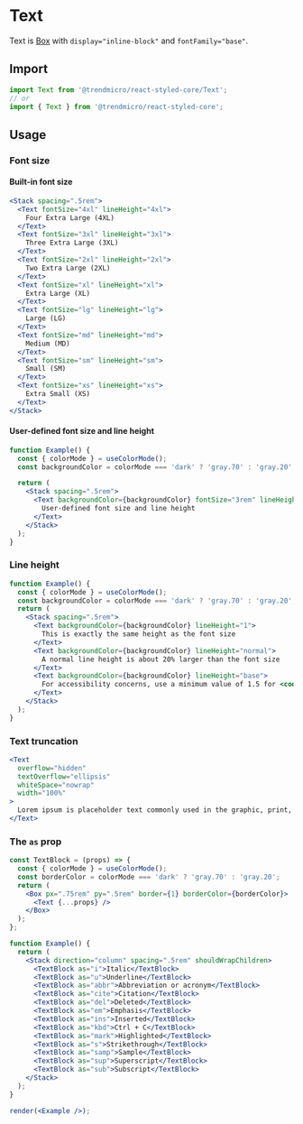 # Text

Text is [Box](./box) with `display="inline-block"` and `fontFamily="base"`.

## Import

```js
import Text from '@trendmicro/react-styled-core/Text';
// or
import { Text } from '@trendmicro/react-styled-core';
```

## Usage

### Font size

#### Built-in font size

```jsx
<Stack spacing=".5rem">
  <Text fontSize="4xl" lineHeight="4xl">
    Four Extra Large (4XL)
  </Text>
  <Text fontSize="3xl" lineHeight="3xl">
    Three Extra Large (3XL)
  </Text>
  <Text fontSize="2xl" lineHeight="2xl">
    Two Extra Large (2XL)
  </Text>
  <Text fontSize="xl" lineHeight="xl">
    Extra Large (XL)
  </Text>
  <Text fontSize="lg" lineHeight="lg">
    Large (LG)
  </Text>
  <Text fontSize="md" lineHeight="md">
    Medium (MD)
  </Text>
  <Text fontSize="sm" lineHeight="sm">
    Small (SM)
  </Text>
  <Text fontSize="xs" lineHeight="xs">
    Extra Small (XS)
  </Text>
</Stack>
```

#### User-defined font size and line height

```jsx
function Example() {
  const { colorMode } = useColorMode();
  const backgroundColor = colorMode === 'dark' ? 'gray.70' : 'gray.20';

  return (
    <Stack spacing=".5rem">
      <Text backgroundColor={backgroundColor} fontSize="3rem" lineHeight="base">
        User-defined font size and line height
      </Text>
    </Stack>
  );
}
```

### Line height

```jsx
function Example() {
  const { colorMode } = useColorMode();
  const backgroundColor = colorMode === 'dark' ? 'gray.70' : 'gray.20';
  return (
    <Stack spacing=".5rem">
      <Text backgroundColor={backgroundColor} lineHeight="1">
        This is exactly the same height as the font size
      </Text>
      <Text backgroundColor={backgroundColor} lineHeight="normal">
        A normal line height is about 20% larger than the font size
      </Text>
      <Text backgroundColor={backgroundColor} lineHeight="base">
        For accessibility concerns, use a minimum value of 1.5 for <code>line-height</code> for main paragraph content
      </Text>
    </Stack>
  );
}
```

### Text truncation

```jsx
<Text
  overflow="hidden"
  textOverflow="ellipsis"
  whiteSpace="nowrap"
  width="100%"
>
  Lorem ipsum is placeholder text commonly used in the graphic, print, and publishing industries for previewing layouts and visual mockups. Lorem ipsum is placeholder text commonly used in the graphic, print, and publishing industries for previewing layouts and visual mockups.
</Text>
```

### The `as` prop

```jsx noInline
const TextBlock = (props) => {
  const { colorMode } = useColorMode();
  const borderColor = colorMode === 'dark' ? 'gray.70' : 'gray.20';
  return (
    <Box px=".75rem" py=".5rem" border={1} borderColor={borderColor}>
      <Text {...props} />
    </Box>
  );
};

function Example() {
  return (
    <Stack direction="column" spacing=".5rem" shouldWrapChildren>
      <TextBlock as="i">Italic</TextBlock>
      <TextBlock as="u">Underline</TextBlock>
      <TextBlock as="abbr">Abbreviation or acronym</TextBlock>
      <TextBlock as="cite">Citation</TextBlock>
      <TextBlock as="del">Deleted</TextBlock>
      <TextBlock as="em">Emphasis</TextBlock>
      <TextBlock as="ins">Inserted</TextBlock>
      <TextBlock as="kbd">Ctrl + C</TextBlock>
      <TextBlock as="mark">Highlighted</TextBlock>
      <TextBlock as="s">Strikethrough</TextBlock>
      <TextBlock as="samp">Sample</TextBlock>
      <TextBlock as="sup">Superscript</TextBlock>
      <TextBlock as="sub">Subscript</TextBlock>
    </Stack>
  );
}

render(<Example />);
```

